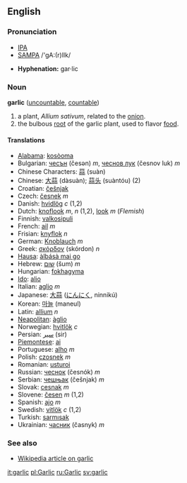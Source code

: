 ==English==
===Pronunciation===
*[[w:IPA|IPA]] {{IPA|/ˈɡɑː(r)lɪk/}}
*[[w:SAMPA|SAMPA]] /'gA:(r)lIk/

*'''Hyphenation:''' gar·lic

===Noun===
'''garlic''' ([[uncountable]], [[countable]])

# a plant, ''Allium sativum'', related to the [[onion]].
# the bulbous [[root]] of the garlic plant, used to flavor [[food]].

====Translations====
*[[Alabama]]: [[kosòoma]]
*Bulgarian: [[чесън]] (česən) ''m'', [[чеснов лук]] (česnov luk) ''m''
*Chinese Characters: [[蒜]] (suàn)
*Chinese: [[大蒜]] (dàsuàn); [[蒜头]] (suàntóu) (2)
*Croatian: [[češnjak]]
*Czech: [[česnek]] ''m''
*Danish: [[hvidlög]] ''c'' (1,2)
*Dutch: [[knoflook]] ''m'', ''n'' (1,2), [[look#Flemish|look]] ''m'' (''Flemish'')
*Finnish: [[valkosipuli]]
*French: [[ail]] ''m''
*Frisian: [[knyflok]] ''n''
*German: [[Knoblauch]] ''m''
*Greek: [[σκόρδον]] (skórdon) ''n''
*[[Hausa]]: [[àlbásà mai go]]
*Hebrew: [[שום]] (šum) ''m''
*Hungarian: [[fokhagyma]]
*[[Ido]]: [[alio]]
*Italian: [[aglio]] ''m''
*Japanese: [[大蒜]] ([[にんにく]], ninnikú)
*Korean: [[마늘]] (maneul)
*Latin: [[allium]] ''n''
*[[Neapolitan]]: [[àglio]]
*Norwegian: [[hvitlök]] ''c''
*Persian: [[سير]] (sir)
*[[Piemontese]]: [[ai]]
*Portuguese: [[alho]] ''m''
*Polish: [[czosnek]] ''m''
*Romanian: [[usturoi]]
*Russian: [[чеснок]] (česnók) ''m''
*Serbian: [[чешњак]] (češnjak) ''m''
*Slovak: [[cesnak]] ''m''
*Slovene: [[česen]] ''m'' (1,2)
*Spanish: [[ajo]] ''m''
*Swedish: [[vitlök]] ''c'' (1,2)
*Turkish: [[sarmısak]]
*Ukrainian: [[часник]] (časnyk) ''m''

===See also===
*[[w:garlic|Wikipedia article on garlic]]

[[it:garlic]]
[[pl:Garlic]]
[[ru:Garlic]]
[[sv:garlic]]